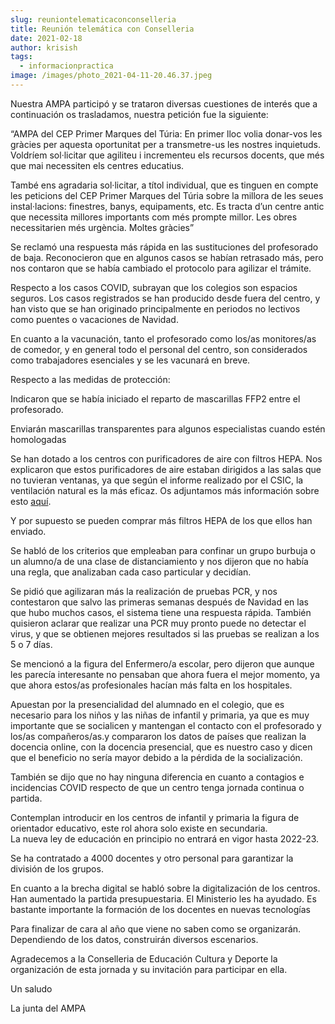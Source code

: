 ```yaml
---
slug: reuniontelematicaconconselleria
title: Reunión telemática con Conselleria
date: 2021-02-18
author: krisish
tags:
  - informacionpractica
image: /images/photo_2021-04-11-20.46.37.jpeg
---
```

Nuestra AMPA participó y se trataron diversas cuestiones de interés que a continuación os trasladamos, nuestra petición fue la siguiente:

“AMPA del CEP Primer Marques del Túria: En primer lloc volia donar-vos les gràcies per aquesta oportunitat per a transmetre-us les nostres inquietuds.\
Voldríem sol·licitar que agiliteu i incrementeu els recursos docents, que més que mai necessiten els centres educatius.

També ens agradaria sol·licitar, a títol individual, que es tinguen en compte les peticions del CEP Primer Marques del Túria sobre la millora de les seues instal·lacions: finestres, banys, equipaments, etc. Es tracta d’un centre antic que necessita millores importants com més prompte millor. Les obres necessitarien més urgència. Moltes gràcies”

Se reclamó una respuesta más rápida en las sustituciones del profesorado de baja. Reconocieron que en algunos casos se habían retrasado más, pero nos contaron que se había cambiado el protocolo para agilizar el trámite.

Respecto a los casos COVID, subrayan que los colegios son espacios seguros. Los casos registrados se han producido desde fuera del centro, y han visto que se han originado principalmente en periodos no lectivos como puentes o vacaciones de Navidad.

En cuanto a la vacunación, tanto el profesorado como los/as monitores/as de comedor, y en general todo el personal del centro, son considerados como trabajadores esenciales y se les vacunará en breve.

Respecto a las medidas de protección:

Indicaron que se había iniciado el reparto de mascarillas FFP2 entre el profesorado.

Enviarán mascarillas transparentes para algunos especialistas cuando estén homologadas

Se han dotado a los centros con purificadores de aire con filtros HEPA. Nos explicaron que estos purificadores de aire estaban dirigidos a las salas que no tuvieran ventanas, ya que según el informe realizado por el CSIC, la ventilación natural es la más eficaz. Os adjuntamos más información sobre esto [aquí]([https://www.gva.es/es/inicio/​area_de_prensa/not_detalle_​area_prensa?id=903984](https://www.gva.es/es/inicio/area_de_prensa/not_detalle_area_prensa?id=903984)).

Y por supuesto se pueden comprar más filtros HEPA de los que ellos han enviado.

Se habló de los criterios que empleaban para confinar un grupo burbuja o un alumno/a de una clase de distanciamiento y nos dijeron que no había una regla, que analizaban cada caso particular y decidían.

Se pidió que agilizaran más la realización de pruebas PCR, y nos contestaron que salvo las primeras semanas después de Navidad en las que hubo muchos casos, el sistema tiene una respuesta rápida. También quisieron aclarar que realizar una PCR muy pronto puede no detectar el virus, y que se obtienen mejores resultados si las pruebas se realizan a los 5 o 7 días.

Se mencionó a la figura del Enfermero/a escolar, pero dijeron que aunque les parecía interesante no pensaban que ahora fuera el mejor momento, ya que ahora estos/as profesionales hacían más falta en los hospitales.

Apuestan por la presencialidad del alumnado en el colegio, que es necesario para los niños y las niñas de infantil y primaria, ya que es muy importante que se socialicen y mantengan el contacto con el profesorado y los/as compañeros/as.y compararon los datos de países que realizan la docencia online, con la docencia presencial, que es nuestro caso y dicen que el beneficio no sería mayor debido a la pérdida de la socialización.

También se dijo que no hay ninguna diferencia en cuanto a contagios e incidencias COVID respecto de que un centro tenga jornada continua o partida.

Contemplan introducir en los centros de infantil y primaria la figura de orientador educativo, este rol ahora solo existe en secundaria.\
La nueva ley de educación en principio no entrará en vigor hasta 2022-23.

Se ha contratado a 4000 docentes y otro personal para garantizar la división de los grupos.

En cuanto a la brecha digital se habló sobre la digitalización de los centros. Han aumentado la partida presupuestaria. El Ministerio les ha ayudado. Es bastante importante la formación de los docentes en nuevas tecnologías

Para finalizar de cara al año que viene no saben como se organizarán. Dependiendo de los datos, construirán diversos escenarios.

Agradecemos a la Conselleria de Educación Cultura y Deporte la organización de esta jornada y su invitación para participar en ella.

Un saludo

La junta del AMPA